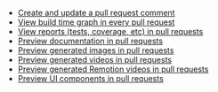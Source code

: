 * [Create and update a pull request comment](/docs/tutorials/create-and-update-comment)
* [View build time graph in every pull request](/docs/tutorials/build-runtimes)
* [View reports (tests, coverage, etc) in pull requests](/docs/tutorials/view-reports)
* [Preview documentation in pull requests](/docs/tutorials/preview-docs)
* [Preview generated images in pull requests](/docs/tutorials/preview-images)
* [Preview generated videos in pull requests](/docs/tutorials/preview-videos)
* [Preview generated Remotion videos in pull requests](/docs/tutorials/preview-remotion)
* [Preview UI components in pull requests](/docs/tutorials/preview-components)

